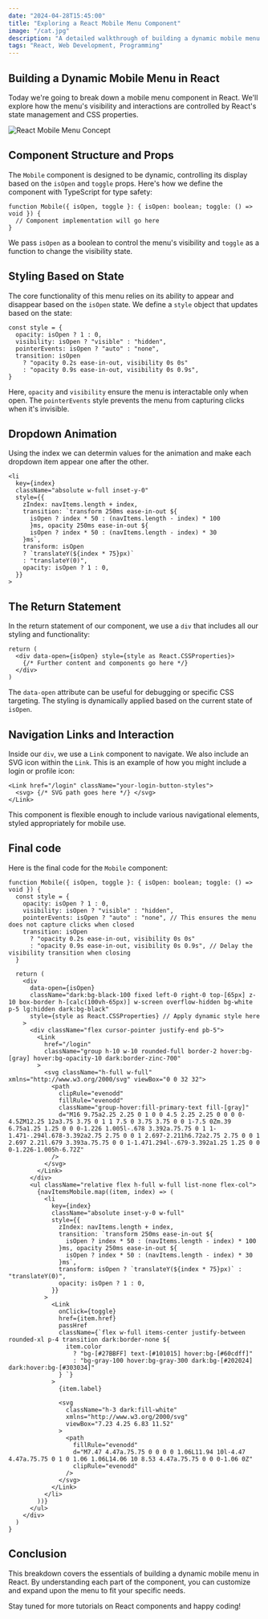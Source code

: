 ```yaml
---
date: "2024-04-28T15:45:00"
title: "Exploring a React Mobile Menu Component"
image: "/cat.jpg"
description: "A detailed walkthrough of building a dynamic mobile menu in React."
tags: "React, Web Development, Programming"
---
```


## Building a Dynamic Mobile Menu in React

Today we're going to break down a mobile menu component in React. We'll explore how the menu's visibility and interactions are controlled by React's state management and CSS properties.

![React Mobile Menu Concept](/mobile-nav.png)

## Component Structure and Props

The `Mobile` component is designed to be dynamic, controlling its display based on the `isOpen` and `toggle` props. Here's how we define the component with TypeScript for type safety:

```tsx
function Mobile({ isOpen, toggle }: { isOpen: boolean; toggle: () => void }) {
  // Component implementation will go here
}
```

We pass `isOpen` as a boolean to control the menu's visibility and `toggle` as a function to change the visibility state.

## Styling Based on State

The core functionality of this menu relies on its ability to appear and disappear based on the `isOpen` state. We define a `style` object that updates based on the state:

```tsx
const style = {
  opacity: isOpen ? 1 : 0,
  visibility: isOpen ? "visible" : "hidden",
  pointerEvents: isOpen ? "auto" : "none",
  transition: isOpen
    ? "opacity 0.2s ease-in-out, visibility 0s 0s"
    : "opacity 0.9s ease-in-out, visibility 0s 0.9s",
}
```

Here, `opacity` and `visibility` ensure the menu is interactable only when open. The `pointerEvents` style prevents the menu from capturing clicks when it's invisible.

## Dropdown Animation

Using the index we can determin values for the animation and make each dropdown item appear one after the other.

```tsx
<li
  key={index}
  className="absolute w-full inset-y-0"
  style={{
    zIndex: navItems.length + index,
    transition: `transform 250ms ease-in-out ${
      isOpen ? index * 50 : (navItems.length - index) * 100
      }ms, opacity 250ms ease-in-out ${
      isOpen ? index * 50 : (navItems.length - index) * 30
    }ms`,
    transform: isOpen
    ? `translateY(${index * 75}px)`
    : "translateY(0)",
    opacity: isOpen ? 1 : 0,
  }}
>
```

## The Return Statement

In the return statement of our component, we use a `div` that includes all our styling and functionality:

```tsx
return (
  <div data-open={isOpen} style={style as React.CSSProperties}>
    {/* Further content and components go here */}
  </div>
)
```

The `data-open` attribute can be useful for debugging or specific CSS targeting. The styling is dynamically applied based on the current state of `isOpen`.

## Navigation Links and Interaction

Inside our `div`, we use a `Link` component to navigate. We also include an SVG icon within the `Link`. This is an example of how you might include a login or profile icon:

```tsx
<Link href="/login" className="your-login-button-styles">
  <svg> {/* SVG path goes here */} </svg>
</Link>
```

This component is flexible enough to include various navigational elements, styled appropriately for mobile use.

## Final code

Here is the final code for the `Mobile` component:

```tsx
function Mobile({ isOpen, toggle }: { isOpen: boolean; toggle: () => void }) {
  const style = {
    opacity: isOpen ? 1 : 0,
    visibility: isOpen ? "visible" : "hidden",
    pointerEvents: isOpen ? "auto" : "none", // This ensures the menu does not capture clicks when closed
    transition: isOpen
      ? "opacity 0.2s ease-in-out, visibility 0s 0s"
      : "opacity 0.9s ease-in-out, visibility 0s 0.9s", // Delay the visibility transition when closing
  }

  return (
    <div
      data-open={isOpen}
      className="dark:bg-black-100 fixed left-0 right-0 top-[65px] z-10 box-border h-[calc(100vh-65px)] w-screen overflow-hidden bg-white p-5 lg:hidden dark:bg-black"
      style={style as React.CSSProperties} // Apply dynamic style here
    >
      <div className="flex cursor-pointer justify-end pb-5">
        <Link
          href="/login"
          className="group h-10 w-10 rounded-full border-2 hover:bg-[gray] hover:bg-opacity-10 dark:border-zinc-700"
        >
          <svg className="h-full w-full" xmlns="http://www.w3.org/2000/svg" viewBox="0 0 32 32">
            <path
              clipRule="evenodd"
              fillRule="evenodd"
              className="group-hover:fill-primary-text fill-[gray]"
              d="M16 9.75a2.25 2.25 0 1 0 0 4.5 2.25 2.25 0 0 0 0-4.5ZM12.25 12a3.75 3.75 0 1 1 7.5 0 3.75 3.75 0 0 1-7.5 0Zm.39 6.75a1.25 1.25 0 0 0-1.226 1.005l-.678 3.392a.75.75 0 1 1-1.471-.294l.678-3.392a2.75 2.75 0 0 1 2.697-2.211h6.72a2.75 2.75 0 0 1 2.697 2.21l.679 3.393a.75.75 0 0 1-1.471.294l-.679-3.392a1.25 1.25 0 0 0-1.226-1.005h-6.72Z"
            />
          </svg>
        </Link>
      </div>
      <ul className="relative flex h-full w-full list-none flex-col">
        {navItemsMobile.map((item, index) => (
          <li
            key={index}
            className="absolute inset-y-0 w-full"
            style={{
              zIndex: navItems.length + index,
              transition: `transform 250ms ease-in-out ${
                isOpen ? index * 50 : (navItems.length - index) * 100
              }ms, opacity 250ms ease-in-out ${
                isOpen ? index * 50 : (navItems.length - index) * 30
              }ms`,
              transform: isOpen ? `translateY(${index * 75}px)` : "translateY(0)",
              opacity: isOpen ? 1 : 0,
            }}
          >
            <Link
              onClick={toggle}
              href={item.href}
              passHref
              className={`flex w-full items-center justify-between rounded-xl p-4 transition dark:border-none ${
                item.color
                  ? "bg-[#27BBFF] text-[#101015] hover:bg-[#60cdff]"
                  : "bg-gray-100 hover:bg-gray-300 dark:bg-[#202024] dark:hover:bg-[#303034]"
              } `}
            >
              {item.label}

              <svg
                className="h-3 dark:fill-white"
                xmlns="http://www.w3.org/2000/svg"
                viewBox="7.23 4.25 6.83 11.52"
              >
                <path
                  fillRule="evenodd"
                  d="M7.47 4.47a.75.75 0 0 0 0 1.06L11.94 10l-4.47 4.47a.75.75 0 1 0 1.06 1.06L14.06 10 8.53 4.47a.75.75 0 0 0-1.06 0Z"
                  clipRule="evenodd"
                />
              </svg>
            </Link>
          </li>
        ))}
      </ul>
    </div>
  )
}
```

## Conclusion

This breakdown covers the essentials of building a dynamic mobile menu in React. By understanding each part of the component, you can customize and expand upon the menu to fit your specific needs.

Stay tuned for more tutorials on React components and happy coding!
